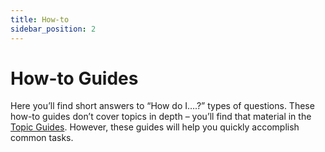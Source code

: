 ```yaml
---
title: How-to
sidebar_position: 2
---
```


# How-to Guides

Here you’ll find short answers to “How do I….?” types of questions. These how-to
guides don’t cover topics in depth – you’ll find that material in the [Topic
Guides](/topics/index.mdx). However, these guides will help you quickly accomplish
common tasks.



<DocCardList />
